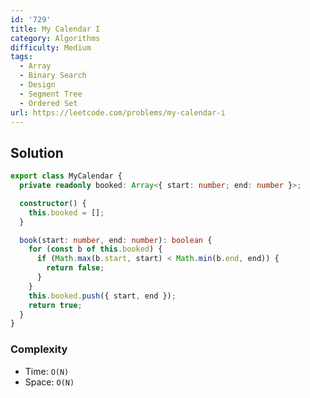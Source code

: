 ```yaml
---
id: '729'
title: My Calendar I
category: Algorithms
difficulty: Medium
tags:
  - Array
  - Binary Search
  - Design
  - Segment Tree
  - Ordered Set
url: https://leetcode.com/problems/my-calendar-i
---
```


## Solution

```typescript showLineNumbers
export class MyCalendar {
  private readonly booked: Array<{ start: number; end: number }>;

  constructor() {
    this.booked = [];
  }

  book(start: number, end: number): boolean {
    for (const b of this.booked) {
      if (Math.max(b.start, start) < Math.min(b.end, end)) {
        return false;
      }
    }
    this.booked.push({ start, end });
    return true;
  }
}
```

### Complexity

- Time: `O(N)`
- Space: `O(N)`
